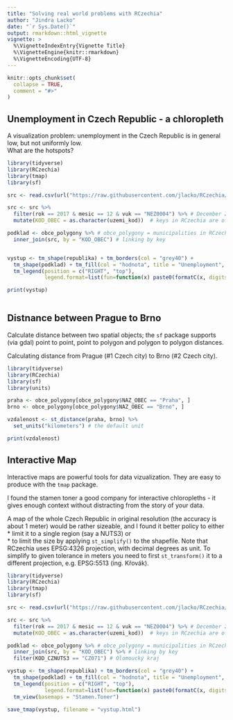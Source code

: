 ```yaml
---
title: "Solving real world problems with RCzechia"
author: "Jindra Lacko"
date: "`r Sys.Date()`"
output: rmarkdown::html_vignette
vignette: >
  %\VignetteIndexEntry{Vignette Title}
  %\VignetteEngine{knitr::rmarkdown}
  %\VignetteEncoding{UTF-8}
---
```


```r
knitr::opts_chunk$set(
  collapse = TRUE,
  comment = "#>"
)

```

## Unemployment in Czech Republic - a chloropleth

A visualization problem: unemployment in the Czech Republic is in general low, but not uniformly low.  
What are the hotspots?

```r
library(tidyverse)
library(RCzechia)
library(tmap)
library(sf)

src <- read.csv(url("https://raw.githubusercontent.com/jlacko/RCzechia/sf-dev/data-raw/250169-17data011518.csv"), stringsAsFactors = F) # open data on unemployment from Czech Statistical Office - https://www.czso.cz/csu/czso/otevrena_data

src <- src %>%
  filter(rok == 2017 & mesic == 12 & vuk == "NEZ0004") %>% # December 2017 unemployment ratio only...
  mutate(KOD_OBEC = as.character(uzemi_kod))  # keys in RCzechia are of type character

podklad <- obce_polygony %>% # obce_polygony = municipalities in RCzechia package
  inner_join(src, by = "KOD_OBEC") # linking by key


vystup <- tm_shape(republika) + tm_borders(col = "grey40") +
  tm_shape(podklad) + tm_fill(col = "hodnota", title = "Unemployment", palette = "YlOrRd") +
  tm_legend(position = c("RIGHT", "top"),
            legend.format=list(fun=function(x) paste0(formatC(x, digits=0, format="f"), " %")))

print(vystup)
 
```

## Distnance between Prague to Brno

Calculate distance between two spatial objects; the `sf` package supports (via gdal) point to point, point to polygon and polygon to polygon distances.  

Calculating distance from Prague (#1 Czech city) to Brno (#2 Czech city).

```r
library(tidyverse)
library(RCzechia)
library(sf)
library(units)

praha <- obce_polygony[obce_polygony$NAZ_OBEC == "Praha", ]
brno <- obce_polygony[obce_polygony$NAZ_OBEC == "Brno", ]

vzdalenost <- st_distance(praha, brno) %>%
  set_units("kilometers") # the default unit

print(vzdalenost)

```

## Interactive Map 

Interactive maps are powerful tools for data vizualization. They are easy to produce with the `tmap` package.

I found the stamen toner a good company for interactive chloropleths - it gives enough context without distracting from the story of your data.

A map of the whole Czech Republic in original resolution (the accuracy is about 1 meter) would be rather sizeable, and I found it better policy to either  
* limit it to a single region (say a NUTS3) or  
* to limit the size by applying `st_simplify()` to the shapefile. Note that RCzechia uses EPSG:4326 projection, with decimal degrees as unit. To simplify to given tolerance in meters you need to first  `st_transform()` it to a different projection, e.g. EPSG:5513 (ing. Křovák).


```r
library(tidyverse)
library(RCzechia)
library(tmap)
library(sf)

src <- read.csv(url("https://raw.githubusercontent.com/jlacko/RCzechia/sf-dev/data-raw/250169-17data011518.csv"), stringsAsFactors = F) # open data on unemployment from Czech Statistical Office - https://www.czso.cz/csu/czso/otevrena_data

src <- src %>%
  filter(rok == 2017 & mesic == 12 & vuk == "NEZ0004") %>% # December 2017 unemployment ratio only...
  mutate(KOD_OBEC = as.character(uzemi_kod))  # keys in RCzechia are of type character

podklad <- obce_polygony %>% # obce_polygony = municipalities in RCzechia package
  inner_join(src, by = "KOD_OBEC") %>% # linking by key
  filter(KOD_CZNUTS3 == "CZ071") # Olomoucký kraj

vystup <- tm_shape(republika) + tm_borders(col = "grey40") +
  tm_shape(podklad) + tm_fill(col = "hodnota", title = "Unemployment", palette = "YlOrRd", id = "NAZ_OBEC") +
  tm_legend(position = c("RIGHT", "top"),
            legend.format=list(fun=function(x) paste0(formatC(x, digits=0, format="f"), " %"))) +
  tm_view(basemaps = "Stamen.Toner")

save_tmap(vystup, filename = "vystup.html")
 
```


